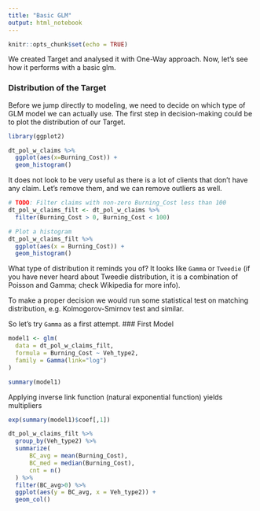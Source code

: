 ```yaml
---
title: "Basic GLM"
output: html_notebook
---
```


```r
knitr::opts_chunk$set(echo = TRUE)
```

We created Target and analysed it with One-Way approach. Now, let's see how it performs with a basic glm.

### Distribution of the Target
Before we jump directly to modeling, we need to decide on which type of GLM model we can actually use.
The first step in decision-making could be to plot the distribution of our Target.

```r
library(ggplot2)

dt_pol_w_claims %>%
  ggplot(aes(x=Burning_Cost)) +
  geom_histogram()
```
It does not look to be very useful as there is a lot of clients that don't have any claim. Let's remove them, and we can remove outliers as well.

```r
# TODO: Filter claims with non-zero Burning_Cost less than 100
dt_pol_w_claims_filt <- dt_pol_w_claims %>% 
  filter(Burning_Cost > 0, Burning_Cost < 100)

# Plot a histogram
dt_pol_w_claims_filt %>% 
  ggplot(aes(x = Burning_Cost)) + 
  geom_histogram()
```

What type of distribution it reminds you of? It looks like `Gamma` or `Tweedie` (if you have never heard about Tweedie distribution, it is a combination of Poisson and Gamma; check Wikipedia for more info). 

To make a proper decision we would run some statistical test on matching distribution, e.g. Kolmogorov-Smirnov test and similar.


So let's try `Gamma` as a first attempt.
### First Model

```r
model1 <- glm(
  data = dt_pol_w_claims_filt,
  formula = Burning_Cost ~ Veh_type2,
  family = Gamma(link="log")
)
```

```r
summary(model1)
```

Applying inverse link function (natural exponential function) yields multipliers

```r
exp(summary(model1)$coef[,1])
```

```r
dt_pol_w_claims_filt %>% 
  group_by(Veh_type2) %>% 
  summarize(
      BC_avg = mean(Burning_Cost),
      BC_med = median(Burning_Cost),
      cnt = n()
  ) %>%
  filter(BC_avg>0) %>% 
  ggplot(aes(y = BC_avg, x = Veh_type2)) +
  geom_col()
```

